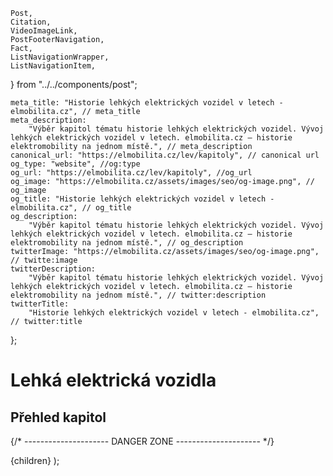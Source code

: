 	Post,
	Citation,
	VideoImageLink,
	PostFooterNavigation,
	Fact,
	ListNavigationWrapper,
	ListNavigationItem,
} from "../../components/post";


	meta_title: "Historie lehkých elektrických vozidel v letech - elmobilita.cz", // meta_title
	meta_description:
		"Výběr kapitol tématu historie lehkých elektrických vozidel. Vývoj lehkých elektrických vozidel v letech. elmobilita.cz – historie elektromobility na jednom místě.", // meta_description
	canonical_url: "https://elmobilita.cz/lev/kapitoly", // canonical url
	og_type: "website", //og:type
	og_url: "https://elmobilita.cz/lev/kapitoly", //og_url
	og_image: "https://elmobilita.cz/assets/images/seo/og-image.png", // og_image
	og_title: "Historie lehkých elektrických vozidel v letech - elmobilita.cz", // og_title
	og_description:
		"Výběr kapitol tématu historie lehkých elektrických vozidel. Vývoj lehkých elektrických vozidel v letech. elmobilita.cz – historie elektromobility na jednom místě.", // og_description
	twitterImage: "https://elmobilita.cz/assets/images/seo/og-image.png", // twitte:image
	twitterDescription:
		"Výběr kapitol tématu historie lehkých elektrických vozidel. Vývoj lehkých elektrických vozidel v letech. elmobilita.cz – historie elektromobility na jednom místě.", // twitter:description
	twitterTitle:
		"Historie lehkých elektrických vozidel v letech - elmobilita.cz", // twitter:title
};

# Lehká elektrická vozidla

## Přehled kapitol

<ListNavigationWrapper>
	<ListNavigationItem
		href="/lev/uvod"
		text="Úvod do problematiky lehkých elektrických vozidel"
	/>
	<ListNavigationItem
		href="/lev/technologie"
		text="Technologie a její historický vývoj"
	/>
	<ListNavigationItem
		href="/lev/elektricka-kolobezka"
		text="Elektrická koloběžka (E-Scooter)"
	/>
	<ListNavigationItem href="/lev/elektricke-kolo" text="Elektrické kolo" />
	<ListNavigationItem
		href="/lev/novodoba-lev"
		text="Novodobá lehká elektrická vozidla"
	/>
	<ListNavigationItem href="/lev/zdroje" text="Zdroje" />
</ListNavigationWrapper>

<PostFooterNavigation
	hrefPrevious="/"
	hrefNext="/"
	next="Následující"
	previous="Předchozí"
	previousEnabled="false"
	nextEnabled="true"
/>
{/* --------------------- DANGER ZONE --------------------- */}

<DefaultLayout metaData={metaData}>
	<MDXProvider
		components={{
			h2: H2,
			h3: H3,
			h4: H4,
			h6: H5,
			h5: H6,
		}}
	>
		<Post>{children}</Post>
	</MDXProvider>
</DefaultLayout>
);
